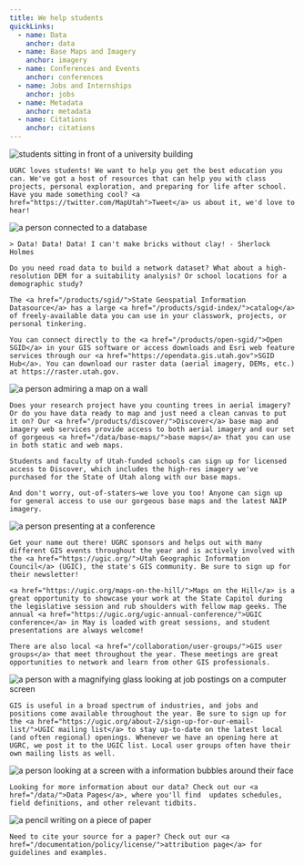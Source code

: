 ```yaml
---
title: We help students
quickLinks:
  - name: Data
    anchor: data
  - name: Base Maps and Imagery
    anchor: imagery
  - name: Conferences and Events
    anchor: conferences
  - name: Jobs and Internships
    anchor: jobs
  - name: Metadata
    anchor: metadata
  - name: Citations
    anchor: citations
---
```




<Layout title={frontmatter.title}>
  <QuickLinks links={frontmatter.quickLinks} slot="quick-links" />
  <Section title="Solutions for Students" stripe>
    <Image
      slot="image"
      src={studentPhoto}
      loading="eager"
      alt="students sitting in front of a university building"
      class="w-full max-w-[400px] rounded-2xl"
    />

    UGRC loves students! We want to help you get the best education you can. We've got a host of resources that can help you with class projects, personal exploration, and preparing for life after school. Have you made something cool? <a href="https://twitter.com/MapUtah">Tweet</a> us about it, we'd love to hear!

  </Section>
  <Section title="Data">
    <Image
      slot="image"
      src={dataPhoto}
      alt="a person connected to a database"
      class="w-full max-w-[400px] "
    />

    > Data! Data! Data! I can't make bricks without clay! - Sherlock Holmes

    Do you need road data to build a network dataset? What about a high-resolution DEM for a suitability analysis? Or school locations for a demographic study?

    The <a href="/products/sgid/">State Geospatial Information Datasource</a> has a large <a href="/products/sgid-index/">catalog</a> of freely-available data you can use in your classwork, projects, or personal tinkering.

    You can connect directly to the <a href="/products/open-sgid/">Open SGID</a> in your GIS software or access downloads and Esri web feature services through our <a href="https://opendata.gis.utah.gov">SGID Hub</a>. You can download our raster data (aerial imagery, DEMs, etc.) at https://raster.utah.gov.

  </Section>
  <Section title="Base maps and imagery" stripe>
    <Image
      slot="image"
      src={baseMapPhoto}
      alt="a person admiring a map on a wall"
      class="w-full max-w-[400px]"
    />

    Does your research project have you counting trees in aerial imagery? Or do you have data ready to map and just need a clean canvas to put it on? Our <a href="/products/discover/">Discover</a> base map and imagery web services provide access to both aerial imagery and our set of gorgeous <a href="/data/base-maps/">base maps</a> that you can use in both static and web maps.

    Students and faculty of Utah-funded schools can sign up for licensed access to Discover, which includes the high-res imagery we've purchased for the State of Utah along with our base maps.

    And don't worry, out-of-staters—we love you too! Anyone can sign up for general access to use our gorgeous base maps and the latest NAIP imagery.

  </Section>
  <Section title="Conferences and events">
    <Image
      slot="image"
      src={conferencePhoto}
      alt="a person presenting at a conference"
      class="w-full max-w-[400px]"
    />

    Get your name out there! UGRC sponsors and helps out with many different GIS events throughout the year and is actively involved with the <a href="https://ugic.org/">Utah Geographic Information Council</a> (UGIC), the state's GIS community. Be sure to sign up for their newsletter!

    <a href="https://ugic.org/maps-on-the-hill/">Maps on the Hill</a> is a great opportunity to showcase your work at the State Capitol during the legislative session and rub shoulders with fellow map geeks. The annual <a href="https://ugic.org/ugic-annual-conference/">UGIC conference</a> in May is loaded with great sessions, and student presentations are always welcome!

    There are also local <a href="/collaboration/user-groups/">GIS user groups</a> that meet throughout the year. These meetings are great opportunities to network and learn from other GIS professionals.

  </Section>
  <Section title="Jobs and internships" stripe>
    <Image
      slot="image"
      src={jobPhoto}
      alt="a person with a magnifying glass looking at job postings on a computer screen"
      class="w-full max-w-[400px]"
    />

    GIS is useful in a broad spectrum of industries, and jobs and positions come available throughout the year. Be sure to sign up for the <a href="https://ugic.org/about-2/sign-up-for-our-email-list/">UGIC mailing list</a> to stay up-to-date on the latest local (and often regional) openings. Whenever we have an opening here at UGRC, we post it to the UGIC list. Local user groups often have their own mailing lists as well.

  </Section>
  <Section title="Metadata">
    <Image
      slot="image"
      src={metadataPhoto}
      alt="a person looking at a screen with a information bubbles around their face"
      class="w-full max-w-[400px]"
    />

    Looking for more information about our data? Check out our <a href="/data/">Data Pages</a>, where you'll find  updates schedules, field definitions, and other relevant tidbits.

  </Section>
  <Section title="Citations" stripe>
    <Image
      slot="image"
      src={citePhoto}
      alt="a pencil writing on a piece of paper"
      class="w-full max-w-[400px]"
    />

    Need to cite your source for a paper? Check out our <a href="/documentation/policy/license/">attribution page</a> for guidelines and examples.

  </Section>
</Layout>

